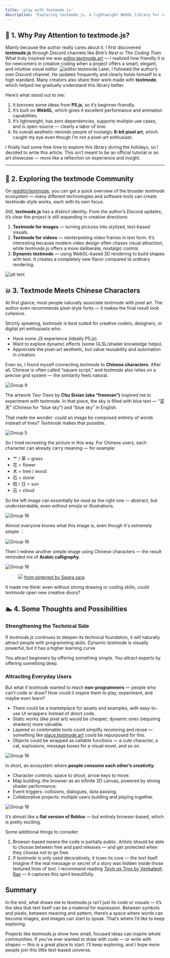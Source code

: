 ```yaml
---
title: 'play with textmode.js'
description: 'Exploring textmode.js, a lightweight WebGL library for creative coding that turns text into art.This article looks at its design philosophy, community, and the fusion of textmode with Chinese characters — a fresh intersection of code, language, and visual storytelling.'
---
```

## 🧠 1. Why Pay Attention to **textmode.js**?

Mainly because the author really cares about it.
I first discovered **textmode.js** through Discord channels like *Birb’s Nest* or *The Coding Train*. What truly inspired me was [editor.textmode.art](https://editor.textmode.art/) — I realized how friendly it is for newcomers in creative coding when a project offers a smart, elegant, and intuitive visual editor.
![editor.textmode](/images/textmode/image-1.png)
Later, I followed the author’s own Discord channel. He updates frequently and clearly holds himself to a high standard. Many creators also share their work made with **textmode**, which helped me gradually understand this library better.

Here’s what stood out to me:

1. It borrows some ideas from **P5.js**, so it’s beginner-friendly.
2. It’s built on **WebGL**, which gives it excellent performance and animation capabilities.
3. It’s lightweight, has zero dependencies, supports multiple use cases, and is open-source — clearly a labor of love.
4. Its overall aesthetic reminds people of nostalgic **8-bit pixel art**, which caught my eye even though I’m not a pixel-art enthusiast.

I finally had some free time to explore this library during the holidays, so I decided to write this article.
This isn’t meant to be an official tutorial or an art showcase — more like a reflection on experience and insight.

---

## 🧪 2. Exploring the **textmode** Community

On [reddit/r/textmode](https://www.reddit.com/r/textmode/), you can get a quick overview of the broader *textmode* ecosystem — many different technologies and software tools can create textmode-style works, each with its own focus.

Still, **textmode.js** has a distinct identity. From the author’s Discord updates, it’s clear the project is still expanding in creative directions:

1. **Textmode for images** — turning pictures into stylized, text-based visuals.
2. **Textmode for videos** — reinterpreting video frames in text form. It’s interesting because modern video design often chases visual attraction, while *textmode.js* offers a more deliberate, nostalgic control.
3. **Dynamic textmode** — using WebGL-based 3D rendering to build shapes with text. It creates a completely new flavor compared to ordinary rendering.

![alt text](/images/textmode/image-2.png)

## 💥 3. Textmode Meets Chinese Characters

At first glance, most people naturally associate *textmode* with pixel art. The author even recommends pixel-style fonts — it makes the final result look cohesive.

Strictly speaking, *textmode* is best suited for creative coders, designers, or digital art enthusiasts who:

* Have some JS experience (ideally P5.js).
* Want to explore dynamic effects (some GLSL/shader knowledge helps).
* Appreciate the pixel-art aesthetic, but value reusability and automation in creation.

Even so, I found myself connecting *textmode* to **Chinese characters**.
After all, Chinese is often called “square script,” and *textmode* also relies on a precise grid system — the similarity feels natural.

![Group 9](/images/textmode/image-3.png)

The artwork *Two Trees* by **Chu Sixian (aka “freeman”)** inspired me to experiment with textmode. In that piece, the sky is filled with blue text — “蓝天” (Chinese for “blue sky”) and “blue sky” in English.

That made me wonder: could an image be composed entirely of words instead of lines?
*Textmode* makes that possible.

![Group 5](/images/textmode/image-4.png)

So I tried recreating the picture in this way. For Chinese users, each character can already carry meaning — for example:

* 艹 / 草 = grass
* 花 = flower
* 木 = tree / wood
* 石 = stone
* 阳 / 日 = sun
* 云 = cloud

So the left image can essentially be *read* as the right one — abstract, but understandable, even without emojis or illustrations.

![Group 16](/images/textmode/image-5.png)

Almost everyone knows what this image is, even though it's extremely simple ：

![Group 16](/images/textmode/image-6.png)

Then I redrew another simple image using Chinese characters — the result reminded me of **Arabic calligraphy**.

![Group 16](/images/textmode/image-7.png)

>![](https://i.pinimg.com/736x/06/27/94/06279468b60ad79129a9ccfbaa2af6a9.jpg)
> [from pinterest by Swara sara](https://www.pinterest.com/pin/133067363979758749/)

It made me think: even without strong drawing or coding skills, could *textmode* open new creative doors?

 ## 🏊 4. Some Thoughts and Possibilities

  ### Strengthening the Technical Side

  If *textmode.js* continues to deepen its technical foundation, it will naturally attract people with programming skills. Dynamic *textmode* is visually powerful, but it has a higher learning curve.

  You attract beginners by offering something simple.
  You attract experts by offering something deep.

  ### Attracting Everyday Users

  But what if *textmode* wanted to reach **non-programmers** — people who can’t code or draw?
  How could it inspire them to play, experiment, and maybe even learn?

  * There could be a marketplace for assets and examples, with easy-to-use UI wrappers instead of direct code.
  * Static works (like pixel art) would be cheaper; dynamic ones (requiring shaders) more valuable.
  * Layered or combinable tools could simplify recoloring and reuse — something like [place.textmode.art](https://place.textmode.art/) could be repurposed for this.
  * Objects could be wrapped as callable functions — a cute character, a cat, explosions, message boxes for a visual novel, and so on.

![Group 16](/images/textmode/image-8.png)

In short, an ecosystem where **people consume each other’s creativity**.

* Character controls: space to shoot, arrow keys to move.
* Map building: the browser as an infinite 2D canvas, powered by strong shader performance.
* Event triggers: collisions, dialogues, data passing.
* Collaborative projects: multiple users building and playing together.

![Group 16](/images/textmode/image-9.png)

It’s almost like a **flat version of Roblox** — but entirely browser-based, which is pretty exciting.

Some additional things to consider:

1. Browser-based means the code is partially public. Artists should be able to choose between free and paid releases — and get protected when they choose not to go free.
2. If *textmode* is only used decoratively, it loses its core — the *text* itself.
   Imagine if the real message or secret of a story was hidden inside those textured lines of text.
   I recommend reading [*Texts as Toys* by Venkatesh Rao](https://contraptions.venkateshrao.com/p/texts-as-toys) — it captures this spirit beautifully.

## Summary

In the end, what draws me to textmode.js isn’t just its code or visuals — it’s the idea that text itself can be a material for expression.
Between symbols and pixels, between meaning and pattern, there’s a space where words can become images, and images can start to speak.
That’s where I’d like to keep exploring.

Projects like textmode.js show how small, focused ideas can inspire whole communities.
If you’ve ever wanted to draw with code — or write with shapes — this is a great place to start.
I’ll keep exploring, and I hope more people join this little text-based universe.